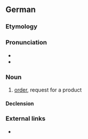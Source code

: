 ==German==

===Etymology===
{{suffix|bestellen|ung|lang=de}}

===Pronunciation===
* {{IPA|/bəˈʃtɛlʊŋ/|lang=de}}
* {{audio|De-Bestellung.ogg|Audio|lang=de}}

===Noun===
{{de-noun|f}}

# [[order]], request for a product

====Declension====
{{de-decl-noun-f|en}}

===External links===
* {{R:Duden}}